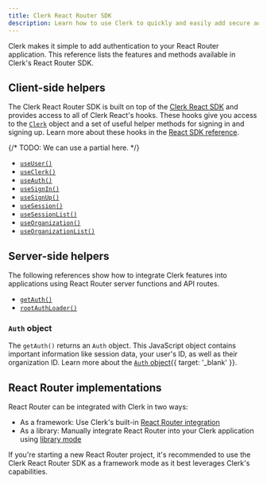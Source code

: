 ```yaml
---
title: Clerk React Router SDK
description: Learn how to use Clerk to quickly and easily add secure authentication and user management to your React Router application.
---
```


Clerk makes it simple to add authentication to your React Router application. This reference lists the features and methods available in Clerk's React Router SDK.

## Client-side helpers

The Clerk React Router SDK is built on top of the [Clerk React SDK](/docs/references/react/overview) and provides access to all of Clerk React's hooks. These hooks give you access to the [`Clerk`](/docs/references/javascript/clerk/clerk) object and a set of useful helper methods for signing in and signing up. Learn more about these hooks in the [React SDK reference](/docs/references/react/overview).

{/* TODO: We can use a partial here. */}

- [`useUser()`](/docs/references/react/use-user)
- [`useClerk()`](/docs/references/react/use-clerk)
- [`useAuth()`](/docs/references/react/use-auth)
- [`useSignIn()`](/docs/references/react/use-sign-in)
- [`useSignUp()`](/docs/references/react/use-sign-up)
- [`useSession()`](/docs/references/react/use-session)
- [`useSessionList()`](/docs/references/react/use-session-list)
- [`useOrganization()`](/docs/references/react/use-organization)
- [`useOrganizationList()`](/docs/references/react/use-organization-list)

## Server-side helpers

The following references show how to integrate Clerk features into applications using React Router server functions and API routes.

- [`getAuth()`](/docs/references/react-router/get-auth)
- [`rootAuthLoader()`](/docs/references/react-router/root-auth-loader)

### `Auth` object

The `getAuth()` returns an `Auth` object. This JavaScript object contains important information like session data, your user's ID, as well as their organization ID. Learn more about the [`Auth` object](/docs/references/nextjs/auth-object){{ target: '_blank' }}.

## React Router implementations

React Router can be integrated with Clerk in two ways:

- As a framework: Use Clerk's built-in [React Router integration](/docs/quickstarts/react-router)
- As a library: Manually integrate React Router into your Clerk application using [library mode](/docs/references/react-router/library-mode)

If you're starting a new React Router project, it's recommended to use the Clerk React Router SDK as a framework mode as it best leverages Clerk's capabilities.
